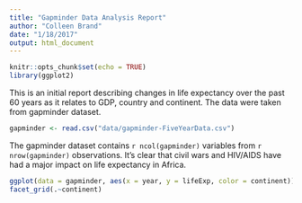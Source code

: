 ```yaml
---
title: "Gapminder Data Analysis Report"
author: "Colleen Brand"
date: "1/18/2017"
output: html_document
---
```


```r
knitr::opts_chunk$set(echo = TRUE)
library(ggplot2)
```

This is an initial report describing changes in life expectancy over the past 60 years as it relates to GDP, country and continent. The data were taken from gapminder dataset. 


```r
gapminder <- read.csv("data/gapminder-FiveYearData.csv")
```

The gapminder dataset contains `r ncol(gapminder)` variables from `r nrow(gapminder)` observations. It's clear that civil wars and HIV/AIDS have had a major impact on life expectancy in Africa.

```r
ggplot(data = gapminder, aes(x = year, y = lifeExp, color = continent)) + geom_point() +
facet_grid(.~continent)
```
